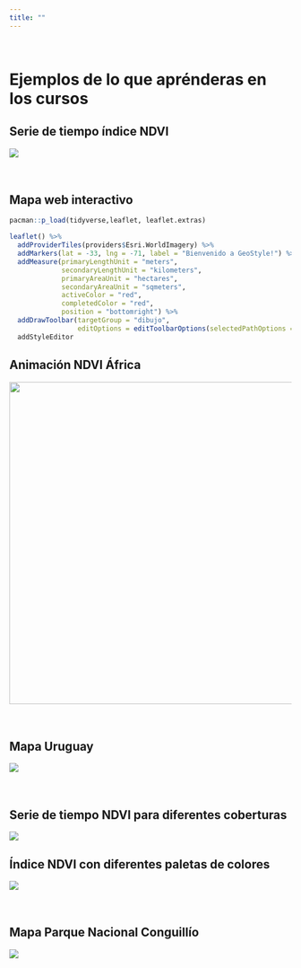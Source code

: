 ```yaml
---
title: ""
---
```


\

# **Ejemplos de lo que aprénderas en los cursos**

## **Serie de tiempo índice NDVI**

![](images/mapita-01.png)\
\
\

## **Mapa web interactivo**

```r
pacman::p_load(tidyverse,leaflet, leaflet.extras)

leaflet() %>% 
  addProviderTiles(providers$Esri.WorldImagery) %>% 
  addMarkers(lat = -33, lng = -71, label = "Bienvenido a GeoStyle!") %>% 
  addMeasure(primaryLengthUnit = "meters",
             secondaryLengthUnit = "kilometers",
             primaryAreaUnit = "hectares",
             secondaryAreaUnit = "sqmeters",
             activeColor = "red",
             completedColor = "red",
             position = "bottomright") %>% 
  addDrawToolbar(targetGroup = "dibujo",
                 editOptions = editToolbarOptions(selectedPathOptions = selectedPathOptions())) %>%
  addStyleEditor

```

## **Animación NDVI África**

![](images/modis-ndvi-time-series-animation.gif){width="574"}\
\
\

## **Mapa Uruguay**

![](images/mapa_uruguay.png)\
\
\

## **Serie de tiempo NDVI para diferentes coberturas** 

![](images/NDVI_ts.png)

## **Índice NDVI con diferentes paletas de colores**

![](images/map_colors.png)\
\
\

## **Mapa Parque Nacional Conguillío**

![](images/mapa_final.png)
